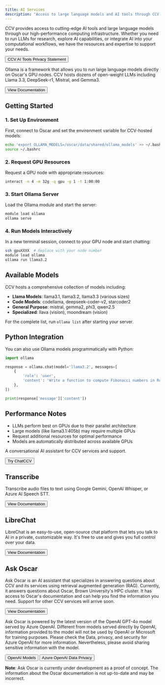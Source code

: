 ```yaml
---
title: AI Services
description: "Access to large language models and AI tools through CCV's computing infrastructure"
---
```


<ContentSection title="Overview" >

CCV provides access to cutting-edge AI tools and large language models through our high-performance computing infrastructure. Whether you need to run LLMs for research, explore AI capabilities, or integrate AI into your computational workflows, we have the resources and expertise to support your needs.

<Button href="https://docs.ccv.brown.edu/ai-tools/privacy-statement">
  CCV AI Tools Privacy Statement
</Button>

</ContentSection>

<ContentSection title="Ollama - Large Language Models">

Ollama is a framework that allows you to run large language models directly on Oscar's GPU nodes. CCV hosts dozens of open-weight LLMs including Llama 3.3, DeepSeek-r1, Mistral, and Gemma3.

<Button href="https://docs.ccv.brown.edu/oscar/large-language-models/ollama">
  View Documentation
</Button>

## Getting Started

### 1. Set Up Environment
First, connect to Oscar and set the environment variable for CCV-hosted models:

```bash
echo 'export OLLAMA_MODELS=/oscar/data/shared/ollama_models' >> ~/.bashrc
source ~/.bashrc
```

### 2. Request GPU Resources
Request a GPU node with appropriate resources:

```bash
interact -n 4 -m 32g -q gpu -g 1 -t 1:00:00
```

### 3. Start Ollama Server
Load the Ollama module and start the server:

```bash
module load ollama
ollama serve
```

### 4. Run Models Interactively
In a new terminal session, connect to your GPU node and start chatting:

```bash
ssh gpuXXXX  # Replace with your node number
module load ollama
ollama run llama3.2
```

## Available Models

CCV hosts a comprehensive collection of models including:

- **Llama Models**: llama3.1, llama3.2, llama3.3 (various sizes)
- **Code Models**: codellama, deepseek-coder-v2, starcoder2
- **General Purpose**: mistral, gemma2, phi3, qwen2.5
- **Specialized**: llava (vision), moondream (vision)

For the complete list, run `ollama list` after starting your server.

## Python Integration

You can also use Ollama models programmatically with Python:

```python
import ollama

response = ollama.chat(model='llama3.2', messages=[
    {
        'role': 'user',
        'content': 'Write a function to compute Fibonacci numbers in Rust?',
    },
])

print(response['message']['content'])
```

## Performance Notes

- LLMs perform best on GPUs due to their parallel architecture
- Large models (like llama3.1:405b) may require multiple GPUs
- Request additional resources for optimal performance
- Models are automatically distributed across available GPUs

</ContentSection>

<ContentSection title="ChatCCV">

A conversational AI assistant for CCV services and support.

<Button href="https://ai.ccv.brown.edu/">
  Try ChatCCV
</Button>

## Transcribe

Transcribe audio files to text using Google Gemini, OpenAI Whisper, or Azure AI Speech STT.

<Button href="https://docs.ccv.brown.edu/ai-tools/transcribe">
  View Documentation
</Button>

## LibreChat

LibreChat is an easy-to-use, open-source chat platform that lets you talk to AI in a private, customizable way. It's free to use and gives you full control over your data.

<Button href="https://docs.ccv.brown.edu/ai-tools/services/librechat">
  View Documentation
</Button>

## Ask Oscar

Ask Oscar is an AI assistant that specializes in answering questions about CCV and its services using retrieval augmented generation (RAG). Currently, it answers questions about Oscar, Brown University's HPC cluster. It has access to Oscar's documentation and can help you find the information you need. Support for other CCV services will arrive soon.

<Button href="https://docs.ccv.brown.edu/ai-tools/services/ask-oscar">
  View Documentation
</Button>

Ask Oscar is powered by the latest version of the OpenAI GPT-4o model served by Azure OpenAI. Different from models served directly by OpenAI, information provided to the model will not be used by OpenAI or Microsoft for training purposes. Please check the Data, privacy, and security for Azure OpenAI for more information. Nevertheless, please avoid sharing sensitive information with the model.

<Button href="https://platform.openai.com/docs/models">
  OpenAI Models
</Button>

<Button href="https://learn.microsoft.com/en-us/azure/ai-foundry/responsible-ai/openai/data-privacy?tabs=azure-portal">
  Azure OpenAI Data Privacy
</Button>

**Note**: Ask Oscar is currently under development as a proof of concept. The information about the Oscar documentation is not up-to-date and may be incorrect.

</ContentSection>